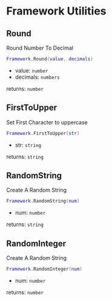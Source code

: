 # Framework Utilities

## Round

Round Number To Decimal

```lua
Framework.Round(value, decimals)
```

- value: `number`
- decimals: `numbers`

returns: `number`

## FirstToUpper

Set First Character to uppercase

```lua
Framework.FirstToUpper(str)
```

- str: `string`

returns: `string`

## RandomString

Create A Random String

```lua
Framework.RandomString(num)
```

- num: `number`

returns: `string`

## RandomInteger

Create A Random String

```lua
Framework.RandomInteger(num)
```

- num: `number`

returns: `number`